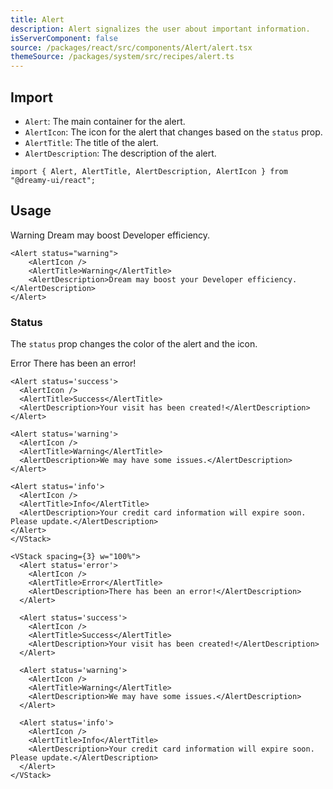 ```yaml
---
title: Alert
description: Alert signalizes the user about important information.
isServerComponent: false
source: /packages/react/src/components/Alert/alert.tsx
themeSource: /packages/system/src/recipes/alert.ts
---
```


## Import

- `Alert`: The main container for the alert.
- `AlertIcon`: The icon for the alert that changes based on the `status` prop.
- `AlertTitle`: The title of the alert.
- `AlertDescription`: The description of the alert.

```tsx
import { Alert, AlertTitle, AlertDescription, AlertIcon } from "@dreamy-ui/react";
```

## Usage

<Wrapper>
	<Alert status="warning">
		<AlertIcon />
		<AlertTitle>Warning</AlertTitle>
		<AlertDescription>Dream may boost Developer efficiency.</AlertDescription>
	</Alert>
</Wrapper>

```tsx
<Alert status="warning">
    <AlertIcon />
    <AlertTitle>Warning</AlertTitle>
    <AlertDescription>Dream may boost your Developer efficiency.</AlertDescription>
</Alert>
```

### Status

The `status` prop changes the color of the alert and the icon.

<Wrapper>
  <VStack spacing={3} w="100%">
    <Alert status='error'>
      <AlertIcon />
      <AlertTitle>Error</AlertTitle>
      <AlertDescription>There has been an error!</AlertDescription>
    </Alert>  

    <Alert status='success'>
      <AlertIcon />
      <AlertTitle>Success</AlertTitle>
      <AlertDescription>Your visit has been created!</AlertDescription>
    </Alert>

    <Alert status='warning'>
      <AlertIcon />
      <AlertTitle>Warning</AlertTitle>
      <AlertDescription>We may have some issues.</AlertDescription>
    </Alert>

    <Alert status='info'>
      <AlertIcon />
      <AlertTitle>Info</AlertTitle>
      <AlertDescription>Your credit card information will expire soon. Please update.</AlertDescription>
    </Alert>
	</VStack>
</Wrapper>

```tsx
<VStack spacing={3} w="100%">
  <Alert status='error'>
    <AlertIcon />
    <AlertTitle>Error</AlertTitle>
    <AlertDescription>There has been an error!</AlertDescription>
  </Alert>  

  <Alert status='success'>
    <AlertIcon />
    <AlertTitle>Success</AlertTitle>
    <AlertDescription>Your visit has been created!</AlertDescription>
  </Alert>

  <Alert status='warning'>
    <AlertIcon />
    <AlertTitle>Warning</AlertTitle>
    <AlertDescription>We may have some issues.</AlertDescription>
  </Alert>

  <Alert status='info'>
    <AlertIcon />
    <AlertTitle>Info</AlertTitle>
    <AlertDescription>Your credit card information will expire soon. Please update.</AlertDescription>
  </Alert>
</VStack>
```
